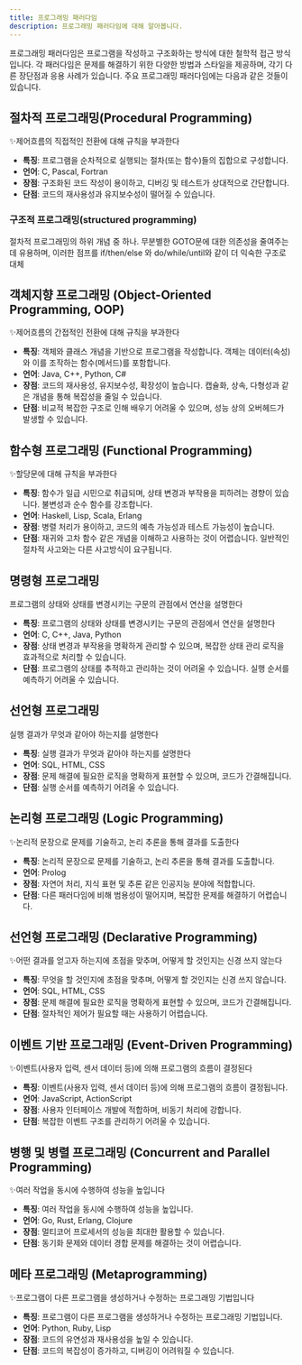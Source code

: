 ```yaml
---
title: 프로그래밍 패러다임
description: 프로그래밍 패러다임에 대해 알아봅니다.
---
```


프로그래밍 패러다임은 프로그램을 작성하고 구조화하는 방식에 대한 철학적 접근 방식입니다. 각 패러다임은 문제를 해결하기 위한 다양한 방법과 스타일을 제공하며, 각기 다른 장단점과 응용 사례가 있습니다. 주요 프로그래밍 패러다임에는 다음과 같은 것들이 있습니다.


## 절차적 프로그래밍(Procedural Programming)

<Note>✨제어흐름의 직접적인 전환에 대해 규칙을 부과한다</Note>

- **특징**: 프로그램을 순차적으로 실행되는 절차(또는 함수)들의 집합으로 구성합니다.
- **언어**: C, Pascal, Fortran
- **장점**: 구조화된 코드 작성이 용이하고, 디버깅 및 테스트가 상대적으로 간단합니다.
- **단점**: 코드의 재사용성과 유지보수성이 떨어질 수 있습니다.


### 구조적 프로그래밍(structured programming)

절차적 프로그래밍의 하위 개념 중 하나. 무분별한 GOTO문에 대한 의존성을 줄여주는 데 유용하며, 이러한 점프를 if/then/else 와 do/while/until와 같이 더 익숙한 구조로 대체


## 객체지향 프로그래밍 (Object-Oriented Programming, OOP)

<Note>✨제어흐름의 간접적인 전환에 대해 규칙을 부과한다</Note>

- **특징**: 객체와 클래스 개념을 기반으로 프로그램을 작성합니다. 객체는 데이터(속성)와 이를 조작하는 함수(메서드)를 포함합니다.
- **언어**: Java, C++, Python, C#
- **장점**: 코드의 재사용성, 유지보수성, 확장성이 높습니다. 캡슐화, 상속, 다형성과 같은 개념을 통해 복잡성을 줄일 수 있습니다.
- **단점**: 비교적 복잡한 구조로 인해 배우기 어려울 수 있으며, 성능 상의 오버헤드가 발생할 수 있습니다.


## 함수형 프로그래밍 (Functional Programming)

<Note>✨할당문에 대해 규칙을 부과한다</Note>

- **특징**: 함수가 일급 시민으로 취급되며, 상태 변경과 부작용을 피하려는 경향이 있습니다. 불변성과 순수 함수를 강조합니다.
- **언어**: Haskell, Lisp, Scala, Erlang
- **장점**: 병렬 처리가 용이하고, 코드의 예측 가능성과 테스트 가능성이 높습니다.
- **단점**: 재귀와 고차 함수 같은 개념을 이해하고 사용하는 것이 어렵습니다. 일반적인 절차적 사고와는 다른 사고방식이 요구됩니다.


## 명령형 프로그래밍

<Note>프로그램의 상태와 상태를 변경시키는 구문의 관점에서 연산을 설명한다</Note>

- **특징**: 프로그램의 상태와 상태를 변경시키는 구문의 관점에서 연산을 설명한다
- **언어**: C, C++, Java, Python
- **장점**: 상태 변경과 부작용을 명확하게 관리할 수 있으며, 복잡한 상태 관리 로직을 효과적으로 처리할 수 있습니다.
- **단점**: 프로그램의 상태를 추적하고 관리하는 것이 어려울 수 있습니다. 실행 순서를 예측하기 어려울 수 있습니다.


## 선언형 프로그래밍

<Note> 실행 결과가 무엇과 같아야 하는지를 설명한다</Note>

- **특징**: 실행 결과가 무엇과 같아야 하는지를 설명한다
- **언어**: SQL, HTML, CSS
- **장점**: 문제 해결에 필요한 로직을 명확하게 표현할 수 있으며, 코드가 간결해집니다.
- **단점**: 실행 순서를 예측하기 어려울 수 있습니다.


## 논리형 프로그래밍 (Logic Programming)

<Note>✨논리적 문장으로 문제를 기술하고, 논리 추론을 통해 결과를 도출한다</Note>

- **특징**: 논리적 문장으로 문제를 기술하고, 논리 추론을 통해 결과를 도출합니다.
- **언어**: Prolog
- **장점**: 자연어 처리, 지식 표현 및 추론 같은 인공지능 분야에 적합합니다.
- **단점**: 다른 패러다임에 비해 범용성이 떨어지며, 복잡한 문제를 해결하기 어렵습니다.


## 선언형 프로그래밍 (Declarative Programming)

<Note>✨어떤 결과를 얻고자 하는지에 초점을 맞추며, 어떻게 할 것인지는 신경 쓰지 않는다</Note>

- **특징**: 무엇을 할 것인지에 초점을 맞추며, 어떻게 할 것인지는 신경 쓰지 않습니다.
- **언어**: SQL, HTML, CSS
- **장점**: 문제 해결에 필요한 로직을 명확하게 표현할 수 있으며, 코드가 간결해집니다.
- **단점**: 절차적인 제어가 필요할 때는 사용하기 어렵습니다.


## 이벤트 기반 프로그래밍 (Event-Driven Programming)

<Note>✨이벤트(사용자 입력, 센서 데이터 등)에 의해 프로그램의 흐름이 결정된다</Note>

- **특징**: 이벤트(사용자 입력, 센서 데이터 등)에 의해 프로그램의 흐름이 결정됩니다.
- **언어**: JavaScript, ActionScript
- **장점**: 사용자 인터페이스 개발에 적합하며, 비동기 처리에 강합니다.
- **단점**: 복잡한 이벤트 구조를 관리하기 어려울 수 있습니다.


## 병행 및 병렬 프로그래밍 (Concurrent and Parallel Programming)

<Note>✨여러 작업을 동시에 수행하여 성능을 높입니다</Note>

- **특징**: 여러 작업을 동시에 수행하여 성능을 높입니다.
- **언어**: Go, Rust, Erlang, Clojure
- **장점**: 멀티코어 프로세서의 성능을 최대한 활용할 수 있습니다.
- **단점**: 동기화 문제와 데이터 경합 문제를 해결하는 것이 어렵습니다.


## 메타 프로그래밍 (Metaprogramming)

<Note>✨프로그램이 다른 프로그램을 생성하거나 수정하는 프로그래밍 기법입니다</Note>

- **특징**: 프로그램이 다른 프로그램을 생성하거나 수정하는 프로그래밍 기법입니다.
- **언어**: Python, Ruby, Lisp
- **장점**: 코드의 유연성과 재사용성을 높일 수 있습니다.
- **단점**: 코드의 복잡성이 증가하고, 디버깅이 어려워질 수 있습니다.
